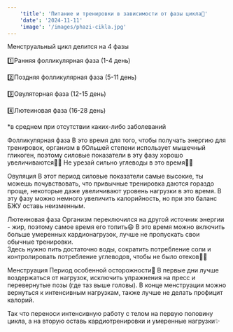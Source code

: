 ```yaml
---
    'title': 'Питание и тренировки в зависимости от фазы цикла🌸'
    'date': '2024-11-11'
    'image': '/images/phazi-cikla.jpg'
---
```


Менструальный цикл делится на 4 фазы

1️⃣Ранняя фолликулярная фаза (1-4 день)

2️⃣Поздняя фолликулярная фаза (5-11 день)

3️⃣Овуляторная фаза (12-15 день) 

4️⃣Лютеиновая фаза (16-28 день) 

*в среднем при отсутствии каких-либо заболеваний 

Фолликулярная фаза 
В это время для того, чтобы получать энергию для тренировок, организм в бОльшей степени использует мышечный гликоген, поэтому силовые показатели в эту фазу хорошо увеличиваются💪🏼
Не урезай сильно углеводы в это время🙏🏼

Овуляция
В этот период силовые показатели самые высокие, ты можешь почувствовать, что привычные тренировка даются гораздо проще, некоторые даже увеличивают уровень нагрузки в это время. 
В эту фазу можно немного увеличить калорийность, но при это баланс БЖУ оставь неизменным.

Лютеиновая фаза
Организм переключился на другой источник энергии - жир, поэтому самое время его топить😄 В это время можно включить больше умеренных кардионагрузок, лучше не пропускать свои обычные тренировки.  
Здесь нужно пить достаточно воды, сократить потребление соли и контролировать потребление углеводов, чтобы не было отеков🙏🏼

Менструация
Период особенной осторожности🩷 В первые дни лучше воздержаться от нагрузок, исключить упражнения на пресс и перевернутые позы (где таз выше головы).
В конце менструации можно вернуться к интенсивным нагрузкам, также лучше не делать профицит калорий.

Так что переноси интенсивную работу с телом на первую половину цикла, а на вторую оставь кардиотренировки и умеренные нагрузки✨